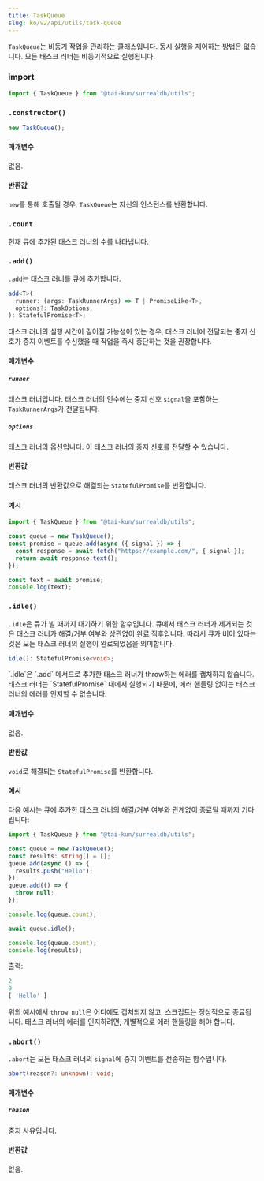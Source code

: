 ```yaml
---
title: TaskQueue
slug: ko/v2/api/utils/task-queue
---
```



`TaskQueue`는 비동기 작업을 관리하는 클래스입니다. 동시 실행을 제어하는 방법은 없습니다. 모든 태스크 러너는 비동기적으로 실행됩니다.

### import

```ts
import { TaskQueue } from "@tai-kun/surrealdb/utils";
```

### `.constructor()`

```ts
new TaskQueue();
```

#### 매개변수

없음.

#### 반환값

`new`를 통해 호출될 경우, `TaskQueue`는 자신의 인스턴스를 반환합니다.

### `.count` <Badge variant="instance" /><Badge variant="property" /><Badge variant="readonly" />

현재 큐에 추가된 태스크 러너의 수를 나타냅니다.

### `.add()` <Badge variant="instance" /><Badge variant="method" />

`.add`는 태스크 러너를 큐에 추가합니다.

```ts
add<T>(
  runner: (args: TaskRunnerArgs) => T | PromiseLike<T>,
  options?: TaskOptions,
): StatefulPromise<T>;
```

<Aside type="caution">
  태스크 러너의 실행 시간이 길어질 가능성이 있는 경우, 태스크 러너에 전달되는 중지 신호가 중지 이벤트를 수신했을 때 작업을 즉시 중단하는 것을 권장합니다.
</Aside>

#### 매개변수

##### `runner`

태스크 러너입니다. 태스크 러너의 인수에는 중지 신호 `signal`을 포함하는 `TaskRunnerArgs`가 전달됩니다.

##### `options`

태스크 러너의 옵션입니다. 이 태스크 러너의 중지 신호를 전달할 수 있습니다.

#### 반환값

태스크 러너의 반환값으로 해결되는 `StatefulPromise`를 반환합니다.

#### 예시

```ts
import { TaskQueue } from "@tai-kun/surrealdb/utils";

const queue = new TaskQueue();
const promise = queue.add(async ({ signal }) => {
  const response = await fetch("https://example.com/", { signal });
  return await response.text();
});

const text = await promise;
console.log(text);
```

### `.idle()` <Badge variant="instance" /><Badge variant="method" />

`.idle`은 큐가 빌 때까지 대기하기 위한 함수입니다. 큐에서 태스크 러너가 제거되는 것은 태스크 러너가 해결/거부 여부와 상관없이 완료 직후입니다. 따라서 큐가 비어 있다는 것은 모든 태스크 러너의 실행이 완료되었음을 의미합니다.

```ts
idle(): StatefulPromise<void>;
```

<Aside type="caution">
  `.idle`은 `.add` 메서드로 추가한 태스크 러너가 throw하는 에러를 캡처하지 않습니다. 태스크 러너는 `StatefulPromise` 내에서 실행되기 때문에, 에러 핸들링 없이는 태스크 러너의 에러를 인지할 수 없습니다.
</Aside>

#### 매개변수

없음.

#### 반환값

`void`로 해결되는 `StatefulPromise`를 반환합니다.

#### 예시

다음 예시는 큐에 추가한 태스크 러너의 해결/거부 여부와 관계없이 종료될 때까지 기다립니다:

```ts
import { TaskQueue } from "@tai-kun/surrealdb/utils";

const queue = new TaskQueue();
const results: string[] = [];
queue.add(async () => {
  results.push("Hello");
});
queue.add(() => {
  throw null;
});

console.log(queue.count);

await queue.idle();

console.log(queue.count);
console.log(results);
```

출력:

```js
2
0
[ 'Hello' ]
```

위의 예시에서 `throw null`은 어디에도 캡처되지 않고, 스크립트는 정상적으로 종료됩니다. 태스크 러너의 에러를 인지하려면, 개별적으로 에러 핸들링을 해야 합니다.

### `.abort()` <Badge variant="instance" /><Badge variant="method" />

`.abort`는 모든 태스크 러너의 `signal`에 중지 이벤트를 전송하는 함수입니다.

```ts
abort(reason?: unknown): void;
```

#### 매개변수

##### `reason`

중지 사유입니다.

#### 반환값

없음.
